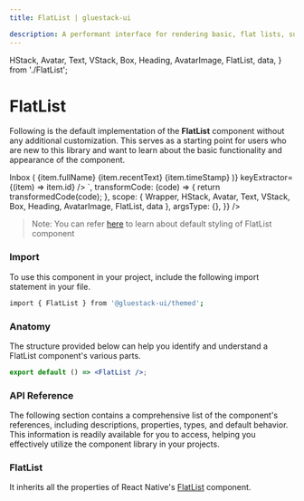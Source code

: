 ```yaml
---
title: FlatList | gluestack-ui

description: A performant interface for rendering basic, flat lists, supporting the most handy features. It is embedded react-native `FlatList` with all utility props of `gluestack-ui/themed`.
---
```



<Meta title="ui/React Native Components/FlatList" />

  HStack,
  Avatar,
  Text,
  VStack,
  Box,
  Heading,
  AvatarImage,
  FlatList,
  data,
} from './FlatList';

# FlatList

Following is the default implementation of the **FlatList** component without any additional customization. This serves as a starting point for users who are new to this library and want to learn about the basic functionality and appearance of the component.

<AppProvider>
  <CodePreview
    showComponentRenderer={true}
    showArgsController={false}
    metaData={{
      code: `
 <Box py="$10">
    <Heading size="xl" p="$4" pb="$3">Inbox</Heading>
  <FlatList
        data={data}
         renderItem={({ item }) => (
          <Box
            borderBottomWidth="$1"
            borderColor="$trueGray800"
            $dark-borderColor="$trueGray100"
            $base-pl={0}
            $base-pr={0}
            $sm-pl="$4"
            $sm-pr="$5"
            py="$2"
          >
            <HStack space="md" justifyContent="space-between">
              <Avatar size="md">
                <AvatarImage source={{ uri: item.avatarUrl }} />
              </Avatar>
              <VStack>
                <Text
                  color="$coolGray800"
                  fontWeight="$bold"
                  $dark-color="$warmGray100"
                >
                  {item.fullName}
                </Text>
                <Text
                  color="$coolGray600"
                  $dark-color="$warmGray200"
                >
                  {item.recentText}
                </Text>
              </VStack>
              <Text
                fontSize="$xs"
                color="$coolGray800"
                alignSelf="flex-start"
                $dark-color="$warmGray100"
              >
                {item.timeStamp}
              </Text>
            </HStack>
          </Box>
        )}
        keyExtractor={(item) => item.id}
      />
    </Box>
`,
transformCode: (code) => {
return transformedCode(code);
},
scope: {
Wrapper,
HStack,
Avatar,
Text,
VStack,
Box,
Heading,
AvatarImage,
FlatList,
data
},
argsType: {},
}}
/>

</AppProvider>

<br />

> Note: You can refer [here](https://github.com/gluestack/gluestack-ui/tree/main/packages/themed/src/components/FlatList/styled-components) to learn about default styling of FlatList component

### Import

To use this component in your project, include the following import statement in your file.

```bash
import { FlatList } from '@gluestack-ui/themed';
```

### Anatomy

The structure provided below can help you identify and understand a FlatList component's various parts.

```jsx
export default () => <FlatList />;
```

### API Reference

The following section contains a comprehensive list of the component's references, including descriptions, properties, types, and default behavior. This information is readily available for you to access, helping you effectively utilize the component library in your projects.

### FlatList

It inherits all the properties of React Native's [FlatList](https://reactnative.dev/docs/FlatList) component.
